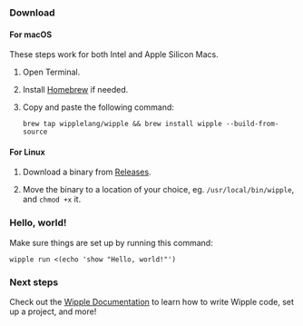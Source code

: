 ### Download

#### For macOS

These steps work for both Intel and Apple Silicon Macs.

1. Open Terminal.

2. Install [Homebrew](https://brew.sh) if needed.

3. Copy and paste the following command:

    ```shell
    brew tap wipplelang/wipple && brew install wipple --build-from-source
    ```

#### For Linux

1. Download a binary from [Releases](https://github.com/wipplelang/wipple/releases/latest).

2. Move the binary to a location of your choice, eg. `/usr/local/bin/wipple`, and `chmod +x` it.

### Hello, world!

Make sure things are set up by running this command:

```shell
wipple run <(echo 'show "Hello, world!"')
```

### Next steps

Check out the [Wipple Documentation](/docs/introduction/00-welcome) to learn how to write Wipple code, set up a project, and more!

